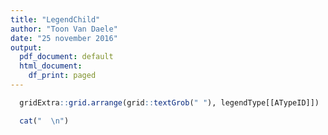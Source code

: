 ```yaml
---
title: "LegendChild"
author: "Toon Van Daele"
date: "25 november 2016"
output:
  pdf_document: default
  html_document:
    df_print: paged
---
```



\newpage

```r

  gridExtra::grid.arrange(grid::textGrob(" "), legendType[[ATypeID]])

  cat("  \n")


```

